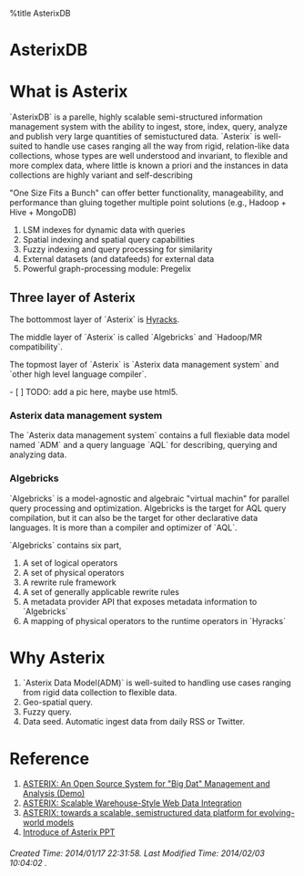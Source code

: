 %title AsterixDB 

<h1 class="justcenter"> AsterixDB </h1>

= What is Asterix =

`AsterixDB` is a parelle, highly scalable semi-structured information management system with the ability to ingest, store, index, query, analyze and publish very large quantities of semistuctured data. `Asterix` is well-suited to handle use cases ranging all the way from rigid, relation-like data collections, whose types are well understood and invariant, to flexible and more complex data, where  little is known a priori and the instances in data collections are highly variant and self-describing

"One Size Fits a Bunch" can offer better functionality, manageability, and performance than gluing together   multiple point solutions (e.g., Hadoop + Hive + MongoDB)

# LSM indexes for dynamic data with queries
# Spatial indexing and spatial query capabilities
# Fuzzy indexing and query processing for similarity
# External datasets (and datafeeds) for external data
# Powerful graph-processing module: Pregelix

== Three layer of Asterix ==

The bottommost layer of `Asterix` is [[Hyracks]].

The middle layer of `Asterix` is called `Algebricks` and `Hadoop/MR compatibility`.

The topmost layer of `Asterix` is `Asterix data management system` and `other high level language compiler`.

- [ ] TODO: add a pic here, maybe use html5.

=== Asterix data management system ===

The `Asterix data management system` contains a full flexiable data model named `ADM` and a query language `AQL` for describing, querying and analyzing data.

=== Algebricks ===

`Algebricks` is a model-agnostic and algebraic "virtual machin" for parallel query processing and optimization. Algebricks is the target for AQL query compilation, but it can also be the target for other declarative data languages. It is more than a compiler and optimizer of `AQL`.

`Algebricks` contains six part,

# A set of logical operators
# A set of physical operators
# A rewrite rule framework
# A set of generally applicable rewrite rules
# A metadata provider API that exposes metadata information to `Algebricks`
# A mapping of physical operators to the runtime operators in `Hyracks`

= Why Asterix =

# `Asterix Data Model(ADM)` is well-suited to handling use cases ranging from rigid data collection to flexible data.
# Geo-spatial query.
# Fuzzy query.
# Data seed. Automatic ingest data from daily RSS or Twitter.

= Reference =

# [[http://asterix.ics.uci.edu/pub/vldb2012demo.pdf|ASTERIX: An Open Source System for "Big Dat" Management and Analysis (Demo)]]
# [[http://asterix.ics.uci.edu/pub/IIWeb2012.pdf|ASTERIX: Scalable Warehouse-Style Web Data Integration]]
# [[http://asterix.ics.uci.edu/pub/ASTERIX-DPD-2011.pdf|ASTERIX: towards a scalable, semistructured data platform for evolving-world models]]
# [[https://www.google.com/url?sa=t&rct=j&q=&esrc=s&source=web&cd=2&cad=rja&ved=0CEMQFjAB&url=http%3A%2F%2Fasterixdb.ics.uci.edu%2Fslides%2FASTERIX-OC-HUG-2013.pptx&ei=zdnvUt-XNdXcoASL3oL4Dw&usg=AFQjCNGEoOhletmN2w0o9GsEPuP5v10V1Q&sig2=kFGOWx-upU1jwTDnQuuU1w&bvm=bv.60444564,d.cGU|Introduce of Asterix PPT]]

<h6 class="timestamp"> Created Time: 2014/01/17 22:31:58.      Last Modified Time: 2014/02/03 10:04:02 . </h6>

